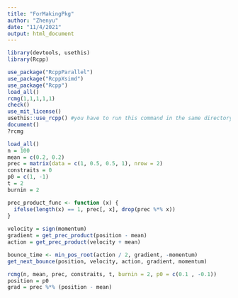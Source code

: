 ```yaml
---
title: "ForMakingPkg"
author: "Zhenyu"
date: "11/4/2021"
output: html_document
---
```


```r
library(devtools, usethis)
library(Rcpp)
```

```r
use_package("RcppParallel")
use_package("RcppXsimd")
use_package("Rcpp")
load_all()
rcmg(1,1,1,1,1)
check()
use_mit_license()
usethis::use_rcpp() #you have to run this command in the same directory where src/ is
document()
?rcmg
```

```r
load_all()
n = 100
mean = c(0.2, 0.2)
prec = matrix(data = c(1, 0.5, 0.5, 1), nrow = 2)
constraits = 0
p0 = c(1, -1)
t = 2
burnin = 2

prec_product_func <- function (x) {
  ifelse(length(x) == 1, prec[, x], drop(prec %*% x))
}
  
velocity = sign(momentum)
gradient = get_prec_product(position - mean)
action = get_prec_product(velocity + mean)

bounce_time <- min_pos_root(action / 2, gradient, -momentum)
get_next_bounce(position, velocity, action, gradient, momentum)

rcmg(n, mean, prec, constraits, t, burnin = 2, p0 = c(0.1 , -0.1))
position = p0
grad = prec %*% (position - mean)
```

